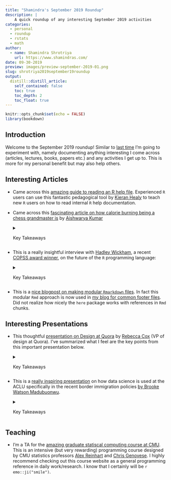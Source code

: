 ```yaml
---
title: "Shamindra's September 2019 Roundup"
description: |
    A quick roundup of any interesting September 2019 activities
categories:
  - personal
  - roundup
  - rstats
  - math
author:
  - name: Shamindra Shrotriya
    url: https://www.shamindras.com/
date: 09-30-2019
preview: images/preview-september-2019-01.png
slug: shrotriya2019september19roundup
output:
  distill::distill_article:
    self_contained: false
    toc: true
    toc_depth: 2
    toc_float: true
---
```


```r
knitr::opts_chunk$set(echo = FALSE)
library(bookdown)
```

## Introduction

Welcome to the September 2019 roundup! Similar to [last
                                                time](https://www.shamindras.com/posts/2019-09-01-shrotriya2019august19roundup/){target="_blank"}
I'm going to experiment with, namely documenting anything interesting I come
across (articles, lectures, books, papers etc.) and any activities I get up to.
This is more for my personal benefit but may also help others.

## Interesting Articles

- Came across this [amazing guide to reading an R help file](https://socviz.co/appendix.html#a-little-more-about-r){target="_blank"}. Experienced `R` users can use this fantastic pedagogical tool by [Kieran Healy](https://twitter.com/kjhealy){target="_blank"} to teach new `R` users
on how to read internal `R` help documentation.
- Came across this [fascinating article on how calorie burning being a chess grandmaster is](https://www.espn.com/espn/story/_/id/27593253/why-grandmasters-magnus-carlsen-fabiano-caruana-lose-weight-playing-chess){target="_blank"} by 
[Aishwarya Kumar](https://twitter.com/kumaraishwarya){target="_blank"}

    <details> <summary>Key Takeaways</summary>
    
    - Article notes that chess grandmasters can burn as much as 6000 calories
    individually during an intense day of sedentary chess playing!
    - Initial focus is on Fabiano Caruana, an American grandmaster in chess, and
    current world No. 2. Caruana has to maintain a very strict diet and exercise
    routine, particularly during tournaments
    - Primary reasons for the calorie loss are heavy mental stress of the tournament, constantly thinking of chess, thus leaving limited time to think about and consume food
    
    - Interesting quote:
    
    > ...India's first grandmaster, Viswanathan Anand, does two hours of cardio each night to tire himself out so he doesn't dream about chess
    
    - Magnus Carlsen, reigning No. 1, for example consulted a professional
    nutritionist who recommended that he stop drinking orange juice (to avoid 
    sugar spikes) and replace it with a less sugary regular/chocolate milk
    blend
    
    - Carlsen has also optimized _sitting_. This is quite amazing and something to
    think about personally as someone who spends many hours daily in front of a
    screen
    
    - Carlsen has also undertaken _load management_ (minimizing competitions
    participated) to increase the amount of recuperation time between 
    tournaments
    
    - In short, there are a lot of parallels to the research life which I 
    undertake, and a lot of useful tips to optimize energy and time spent doing
    what I enjoy for longer
    
    </details>

- This is a really insightful interview with [Hadley Wickham](https://qz.com/1661487/hadley-wickham-on-the-future-of-r-python-and-the-tidyverse/){target="_blank"}, a recent [COPSS award winner](http://bulletin.imstat.org/2019/09/copss-presidents-award-hadley-wickham/){target="_blank"}, on the future of the `R` programming language:

    <details> <summary>Key Takeaways</summary>
    
    - Wickham notes that `R` vs `Python` language wars are not constructive in
    moving data science and other fields forward. 
    
    - I agree wholeheartedly on this and firmly believe in using the best tools 
    for the statistical job at hand. What should matter are more critical
    aspects like code readability, usability, and reproducibility in light of 
    the given task
    
    - Interestingly Wickham notes:
    
    > A pattern that I see is that the data science team in a company uses R and the data engineering team uses Python
    
    - Wickham also has focused on bridging divides within the `R` community
    itself, namely in developing the `dtplyr` package to convert `dplyr` code
    to the alternative `data.table` package syntax. This is a promising direction
    ahead where `tidyverse` and `data.table` users can collaborate much more
    easily
    - There is also a focus on encouraging diversity in `R` usage and actively
    developing communities. He asks:
    
    > Can we take the R-Ladies model and help other groups that are currently underserved?
    
    - Overall it is good that Wickham was recognized recently with the famous
    COPSS medal in statistics and that the community is embracing software
    development and design as a key aspect of our profession. It seems that the
    future is bright for statistics!
    
    </details>

- This is a [nice blogpost on making modular `Rmarkdown` files ](https://martinctc.github.io/blog/first-world-problems-very-long-rmarkdown-documents/){target="_blank"}. In fact this modular `Rmd` approach is now used in [my blog for common footer files](https://github.com/shamindras/ss_personal_distill_blog/blob/master/_posts/2019-07-15-shrotriya2019tidyfunpt1/shrotriya2019tidyfunpt1.Rmd#L244){target="_blank"}. Did not realize how nicely the `here` package works with references in `Rmd` chunks.

## Interesting Presentations
- This thoughtful 
[presentation on Design at Quora](https://www.youtube.com/watch?v=rWaoNNAuhBI){target="_blank"} by
[Rebecca Cox](https://twitter.com/artypapers?lang=en){target="_blank"} 
(VP of design at Quora). I've summarized what I feel are the key points from 
this important presentation below.

    <details> <summary>Key Takeaways</summary>
    
    - Cox notes that it is a "great time to be a designer" because design
    has proven again and again to be a clear competitive advantage in tech
    - She notes her awareness of Quora's apparent minimalist design interface
    i.e. dark, red, and text heavy
    - Cox asks - what is Design? Some say it is the visual style, for some the
    user interaction, and for others "it begins and ends with the logo"
    - For Cox, her definition is abstract, and summarized as:
    
    > The set of decisions about a product
    
    - Not just an interface, logo etc. Designing is about making product
    decisions
    - Benefits of this broad _decision-driven_ definition for Quora are:
      - A clear relationship between the product and the interface i.e. why
      should a dropdown even exist?
      - Concentrates attention on where it matters most i.e. company goals
      - Enables a role within Quora that balances authority and responsibility
      i.e. Designers should do more than "apply a coat of paint to a feature
      at the end"
      
    - To Cox:
    
    > Great design is all the work you don't ask people who use your products
    to do
    
    - There are a lot of deep direct applications to my statistics research
    i.e. ensure all theoretical and empirical tools are seamlessly able to be
    conveyed to end users in science, industry, or academia.
    
    - I will be coming back to this over time periodically and reflect if 
    I have undertaken this definition of design and applied it in my work and
    daily life
    
    </details>
    
- This is a [really inspiring presentation](https://resources.rstudio.com/rstudio-conf-2019/r-at-the-aclu-joining-tables-to-to-reunite-families?utm_content=buffer4211f&utm_medium=social&utm_source=twitter&utm_campaign=buffer){target="_blank"} on how data science is used at the ACLU specifically in the recent border immigration policies [by Brooke Watson Madubuonwu](https://twitter.com/brookLYNevery1){target="_blank"}.

    <details> <summary>Key Takeaways</summary>
    
    - Utilizing `tidyverse` to sort through messy data linkage issues 
    in a consistent framework is well thought out by the team with useful 
    packaged functions created for use by the wider ACLU team
    - Here both statistics and law are used to tackle a major humanitarian 
    issue i.e. child border separation. This is deeply inspiring and the kind 
    of applied work that I would like to contribute to meaningfully in the future
    - I particularly appreciated the general data source skepticism showed by 
    the ACLU team. As a statistician it is important to not only explore data
    but be very skeptical of the source quality i.e. competing legal bodies may
    not provide the ACLU unbiased data!
    
    </details>

## Teaching
- I'm a TA for the [amazing graduate statiscal computing course at CMU](https://36-750.github.io){target="_blank"}. This is an intensive (but very
rewarding) programming course designed by CMU statistics professors [Alex Reinhart](https://www.refsmmat.com/){target="_blank"} and 
[Chris Genovese](http://www.stat.cmu.edu/~genovese/?p=research){target="_blank"}. I
highly recommend checking out this course website as a general programming 
reference in daily work/research. I know that I certainly will be 
`r emo::ji("smile")`.
